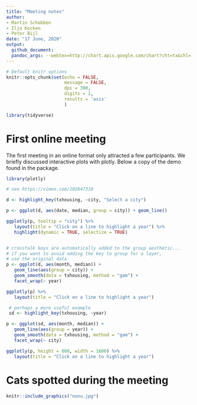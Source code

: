 ```yaml
---
title: "Meeting notes"
author:
- Martin Schobben
- Ilja Kocken
- Peter Bijl
date: "17 June, 2020"
output:
  github_document:
  pandoc_args: --webtex=http://chart.apis.google.com/chart?cht=tx&chl=
---
```





```r
# Default knitr options
knitr::opts_chunk$set(echo = FALSE,
                      message = FALSE,
                      dpi = 300,
                      digits = 2,
                      results = 'asis'
                      )

library(tidyverse)

```

# First online meeting

The first meeting in an online format only attracted a few participants. We briefly discussed interactive plots with plotly. Below a copy of the demo found in the package.

```r
library(plotly)

# see https://vimeo.com/202647310 

d <- highlight_key(txhousing, ~city, "Select a city")

p <- ggplot(d, aes(date, median, group = city)) + geom_line()

ggplotly(p, tooltip = "city") %>%
   layout(title = "Click on a line to highlight a year") %>%
   highlight(dynamic = TRUE, selectize = TRUE)


# crosstalk keys are automatically added to the group aesthetic...
# if you want to avoid adding the key to group for a layer,
# use the original data
p <- ggplot(d, aes(month, median)) +
   geom_line(aes(group = city)) + 
   geom_smooth(data = txhousing, method = "gam") + 
   facet_wrap(~ year)

ggplotly(p) %>%
   layout(title = "Click on a line to highlight a year")

 # perhaps a more useful example
 sd <- highlight_key(txhousing, ~year)

p <- ggplot(sd, aes(month, median)) +
   geom_line(aes(group = year)) + 
   geom_smooth(data = txhousing, method = "gam") + 
   facet_wrap(~ city)

ggplotly(p, height = 800, width = 1600) %>%
   layout(title = "Click on a line to highlight a year")

```

# Cats spotted during the meeting

```r

knitr::include_graphics("nonu.jpg")

```

